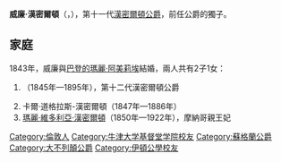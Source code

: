 {{Multiple issues|
{{Expand language|1=en|time=2021-02-12T16:11:33+00:00}}
{{Unreferenced|time=2021-02-12T16:11:33+00:00}}
}}
{{Infobox noble
| name        = 威廉·漢密爾頓
| title       = 漢密爾頓公爵
| image       = William Hamilton, 11th Duke of Hamilton.jpg
| birth_date  = {{birth date|1811|2|19|df=y}}
| birth_place = [[倫敦|倫敦]]
| death_date  = {{death date and age|1863|7|8|1811|2|19|df=y}}
| death_place = [[巴黎|巴黎]]
| noble family= [[漢密爾頓家族|漢密爾頓家族]]
| father      = [[第十代漢密爾頓公爵亞歷山大·漢密爾頓|亞歷山大·漢密爾頓]]
| mother      = 蘇珊·貝克福德
}}
'''威廉·漢密爾頓'''（{{lang-en|''' William Hamilton, 11th Duke of Hamilton'''}}，{{bd|1811年|2月19日|1863年|7月8日}}），第十一代[[漢密爾頓公爵|漢密爾頓公爵]]，前任公爵{{le|第十代漢密爾頓公爵亞歷山大·漢密爾頓|Alexander Hamilton, 10th Duke of Hamilton|亞歷山大·漢密爾頓}}的獨子。

== 家庭 ==
1843年，威廉與[[瑪麗·阿美莉埃_(巴登)|巴登的瑪麗·阿美莉埃]]結婚，兩人共有2子1女：
# {{le|威廉·道格拉斯-漢密爾頓|William Douglas-Hamilton, 12th Duke of Hamilton}}（1845年—1895年），第十二代漢密爾頓公爵
# 卡爾·道格拉斯-漢密爾頓（1847年—1886年）
# [[瑪麗·維多利亞·漢密爾頓|瑪麗·維多利亞·漢密爾頓]]（1850年—1922年），摩納哥親王妃

{{DEFAULTSORT: Hamilton, William}}
[[Category:倫敦人|Category:倫敦人]]
[[Category:牛津大学基督堂学院校友|Category:牛津大学基督堂学院校友]]
[[Category:蘇格蘭公爵|Category:蘇格蘭公爵]]
[[Category:大不列顛公爵|Category:大不列顛公爵]]
[[Category:伊頓公學校友|Category:伊頓公學校友]]